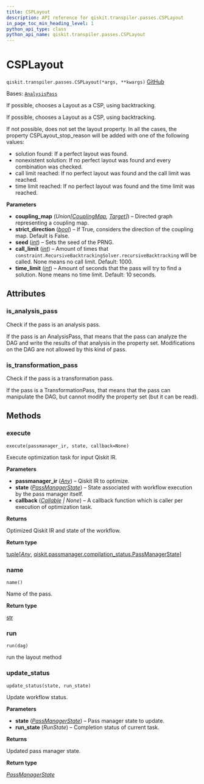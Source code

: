 ```yaml
---
title: CSPLayout
description: API reference for qiskit.transpiler.passes.CSPLayout
in_page_toc_min_heading_level: 1
python_api_type: class
python_api_name: qiskit.transpiler.passes.CSPLayout
---
```


# CSPLayout

<span id="qiskit.transpiler.passes.CSPLayout" />

`qiskit.transpiler.passes.CSPLayout(*args, **kwargs)` [GitHub](https://github.com/qiskit/qiskit/tree/stable/0.46/qiskit/transpiler/passes/layout/csp_layout.py "view source code")

Bases: [`AnalysisPass`](qiskit.transpiler.AnalysisPass "qiskit.transpiler.basepasses.AnalysisPass")

If possible, chooses a Layout as a CSP, using backtracking.

If possible, chooses a Layout as a CSP, using backtracking.

If not possible, does not set the layout property. In all the cases, the property CSPLayout\_stop\_reason will be added with one of the following values:

*   solution found: If a perfect layout was found.
*   nonexistent solution: If no perfect layout was found and every combination was checked.
*   call limit reached: If no perfect layout was found and the call limit was reached.
*   time limit reached: If no perfect layout was found and the time limit was reached.

**Parameters**

*   **coupling\_map** (*Union\[*[*CouplingMap*](qiskit.transpiler.CouplingMap "qiskit.transpiler.CouplingMap")*,* [*Target*](qiskit.transpiler.Target "qiskit.transpiler.Target")*]*) – Directed graph representing a coupling map.
*   **strict\_direction** ([*bool*](https://docs.python.org/3/library/functions.html#bool "(in Python v3.12)")) – If True, considers the direction of the coupling map. Default is False.
*   **seed** ([*int*](https://docs.python.org/3/library/functions.html#int "(in Python v3.12)")) – Sets the seed of the PRNG.
*   **call\_limit** ([*int*](https://docs.python.org/3/library/functions.html#int "(in Python v3.12)")) – Amount of times that `constraint.RecursiveBacktrackingSolver.recursiveBacktracking` will be called. None means no call limit. Default: 1000.
*   **time\_limit** ([*int*](https://docs.python.org/3/library/functions.html#int "(in Python v3.12)")) – Amount of seconds that the pass will try to find a solution. None means no time limit. Default: 10 seconds.

## Attributes

<span id="qiskit.transpiler.passes.CSPLayout.is_analysis_pass" />

### is\_analysis\_pass

Check if the pass is an analysis pass.

If the pass is an AnalysisPass, that means that the pass can analyze the DAG and write the results of that analysis in the property set. Modifications on the DAG are not allowed by this kind of pass.

<span id="qiskit.transpiler.passes.CSPLayout.is_transformation_pass" />

### is\_transformation\_pass

Check if the pass is a transformation pass.

If the pass is a TransformationPass, that means that the pass can manipulate the DAG, but cannot modify the property set (but it can be read).

## Methods

### execute

<span id="qiskit.transpiler.passes.CSPLayout.execute" />

`execute(passmanager_ir, state, callback=None)`

Execute optimization task for input Qiskit IR.

**Parameters**

*   **passmanager\_ir** ([*Any*](https://docs.python.org/3/library/typing.html#typing.Any "(in Python v3.12)")) – Qiskit IR to optimize.
*   **state** ([*PassManagerState*](qiskit.passmanager.PassManagerState "qiskit.passmanager.compilation_status.PassManagerState")) – State associated with workflow execution by the pass manager itself.
*   **callback** ([*Callable*](https://docs.python.org/3/library/collections.abc.html#collections.abc.Callable "(in Python v3.12)") *| None*) – A callback function which is caller per execution of optimization task.

**Returns**

Optimized Qiskit IR and state of the workflow.

**Return type**

[tuple](https://docs.python.org/3/library/stdtypes.html#tuple "(in Python v3.12)")\[[*Any*](https://docs.python.org/3/library/typing.html#typing.Any "(in Python v3.12)"), [qiskit.passmanager.compilation\_status.PassManagerState](qiskit.passmanager.PassManagerState "qiskit.passmanager.compilation_status.PassManagerState")]

### name

<span id="qiskit.transpiler.passes.CSPLayout.name" />

`name()`

Name of the pass.

**Return type**

[str](https://docs.python.org/3/library/stdtypes.html#str "(in Python v3.12)")

### run

<span id="qiskit.transpiler.passes.CSPLayout.run" />

`run(dag)`

run the layout method

### update\_status

<span id="qiskit.transpiler.passes.CSPLayout.update_status" />

`update_status(state, run_state)`

Update workflow status.

**Parameters**

*   **state** ([*PassManagerState*](qiskit.passmanager.PassManagerState "qiskit.passmanager.compilation_status.PassManagerState")) – Pass manager state to update.
*   **run\_state** (*RunState*) – Completion status of current task.

**Returns**

Updated pass manager state.

**Return type**

[*PassManagerState*](qiskit.passmanager.PassManagerState "qiskit.passmanager.compilation_status.PassManagerState")

